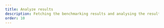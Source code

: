```yaml
---
title: Analyze results
description: Fetching the benchmarking results and analysing the results
order: 10
---
```

